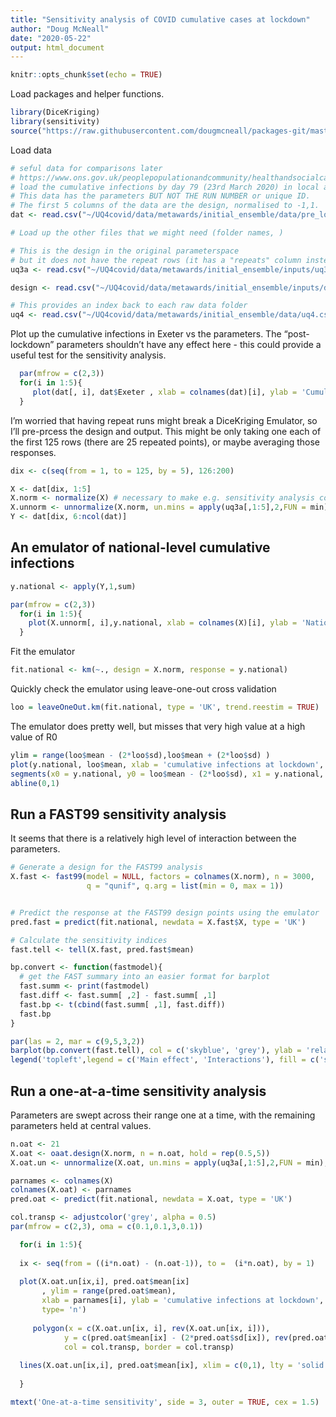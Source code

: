 ```yaml
---
title: "Sensitivity analysis of COVID cumulative cases at lockdown"
author: "Doug McNeall"
date: "2020-05-22"
output: html_document
---
```


```r
knitr::opts_chunk$set(echo = TRUE)
```

Load packages and helper functions.  
```r
library(DiceKriging)
library(sensitivity)
source("https://raw.githubusercontent.com/dougmcneall/packages-git/master/emtools.R")
```


Load data  
```r
# seful data for comparisons later
# https://www.ons.gov.uk/peoplepopulationandcommunity/healthandsocialcare/conditionsanddiseases/bulletins/coronaviruscovid19infectionsurveypilot/england14may2020
# load the cumulative infections by day 79 (23rd March 2020) in local authorities
# This data has the parameters BUT NOT THE RUN NUMBER or unique ID. 
# The first 5 columns of the data are the design, normalised to -1,1.
dat <- read.csv("~/UQ4covid/data/metawards/initial_ensemble/data/pre_lockdown_1/lads_by_day_cumulative_79.csv")

# Load up the other files that we might need (folder names, )

# This is the design in the original parameterspace
# but it does not have the repeat rows (it has a "repeats" column instead)
uq3a <- read.csv("~/UQ4covid/data/metawards/initial_ensemble/inputs/uq3a_out.csv")

design <- read.csv("~/UQ4covid/data/metawards/initial_ensemble/inputs/design.csv")

# This provides an index back to each raw data folder
uq4 <- read.csv("~/UQ4covid/data/metawards/initial_ensemble/data/uq4.csv")

```

Plot up the cumulative infections in Exeter vs the parameters. The "post-lockdown" parameters shouldn't have any effect here - this could provide a useful test for the sensitivity analysis.  
```r
  par(mfrow = c(2,3))
  for(i in 1:5){
     plot(dat[, i], dat$Exeter , xlab = colnames(dat)[i], ylab = 'Cumulative infections at lockdown in Exeter')
  }
```


I'm worried that having repeat runs might break a DiceKriging Emulator, so I'll pre-prcess the design and output. This might be only taking one each of the first 125 rows (there are 25 repeated points), or maybe averaging those responses.
```r
dix <- c(seq(from = 1, to = 125, by = 5), 126:200)

X <- dat[dix, 1:5]
X.norm <- normalize(X) # necessary to make e.g. sensitivity analysis code work
X.unnorm <- unnormalize(X.norm, un.mins = apply(uq3a[,1:5],2,FUN = min), un.maxes = apply(uq3a[,1:5],2, FUN =  max))
Y <- dat[dix, 6:ncol(dat)]

```

## An emulator of national-level cumulative infections
```r

y.national <- apply(Y,1,sum)

par(mfrow = c(2,3))
  for(i in 1:5){
    plot(X.unnorm[, i],y.national, xlab = colnames(X)[i], ylab = 'National cumulative infections at lockdown')
  }
```


Fit the emulator
```r
fit.national <- km(~., design = X.norm, response = y.national)
```

Quickly check the emulator using leave-one-out cross validation
```r
loo = leaveOneOut.km(fit.national, type = 'UK', trend.reestim = TRUE)

```

The emulator does pretty well, but misses that very high value at a high value of R0
```r
ylim = range(loo$mean - (2*loo$sd),loo$mean + (2*loo$sd) )
plot(y.national, loo$mean, xlab = 'cumulative infections at lockdown', ylab = 'emulator prediction', ylim = ylim)
segments(x0 = y.national, y0 = loo$mean - (2*loo$sd), x1 = y.national, y1 = loo$mean + (2*loo$sd))
abline(0,1)

```

## Run a FAST99 sensitivity analysis  

It seems that there is a relatively high level of interaction between the parameters.
```r

# Generate a design for the FAST99 analysis
X.fast <- fast99(model = NULL, factors = colnames(X.norm), n = 3000,
                 q = "qunif", q.arg = list(min = 0, max = 1))


# Predict the response at the FAST99 design points using the emulator
pred.fast = predict(fit.national, newdata = X.fast$X, type = 'UK')

# Calculate the sensitivity indices
fast.tell <- tell(X.fast, pred.fast$mean)

bp.convert <- function(fastmodel){
  # get the FAST summary into an easier format for barplot
  fast.summ <- print(fastmodel)
  fast.diff <- fast.summ[ ,2] - fast.summ[ ,1]
  fast.bp <- t(cbind(fast.summ[ ,1], fast.diff))
  fast.bp
}

par(las = 2, mar = c(9,5,3,2))
barplot(bp.convert(fast.tell), col = c('skyblue', 'grey'), ylab = 'relative sensitivity', main = 'FAST99 Sensitivity')
legend('topleft',legend = c('Main effect', 'Interactions'), fill = c('skyblue', 'grey') )

```

## Run a one-at-a-time sensitivity analysis
Parameters are swept across their range one at a time, with the remaining parameters held at central values.
```r
n.oat <- 21
X.oat <- oaat.design(X.norm, n = n.oat, hold = rep(0.5,5))
X.oat.un <- unnormalize(X.oat, un.mins = apply(uq3a[,1:5],2,FUN = min), un.maxes = apply(uq3a[,1:5],2, FUN =  max))

parnames <- colnames(X)
colnames(X.oat) <- parnames
pred.oat <- predict(fit.national, newdata = X.oat, type = 'UK')

col.transp <- adjustcolor('grey', alpha = 0.5)
par(mfrow = c(2,3), oma = c(0.1,0.1,3,0.1))

  for(i in 1:5){
    
  ix <- seq(from = ((i*n.oat) - (n.oat-1)), to =  (i*n.oat), by = 1)
  
  plot(X.oat.un[ix,i], pred.oat$mean[ix]
       , ylim = range(pred.oat$mean),
       xlab = parnames[i], ylab = 'cumulative infections at lockdown',
       type= 'n')
  
     polygon(x = c(X.oat.un[ix, i], rev(X.oat.un[ix, i])),
            y = c(pred.oat$mean[ix] - (2*pred.oat$sd[ix]), rev(pred.oat$mean[ix] + (2*pred.oat$sd[ix]))),
            col = col.transp, border = col.transp)
     
  lines(X.oat.un[ix,i], pred.oat$mean[ix], xlim = c(0,1), lty = 'solid')
  
  }

mtext('One-at-a-time sensitivity', side = 3, outer = TRUE, cex = 1.5)
```



